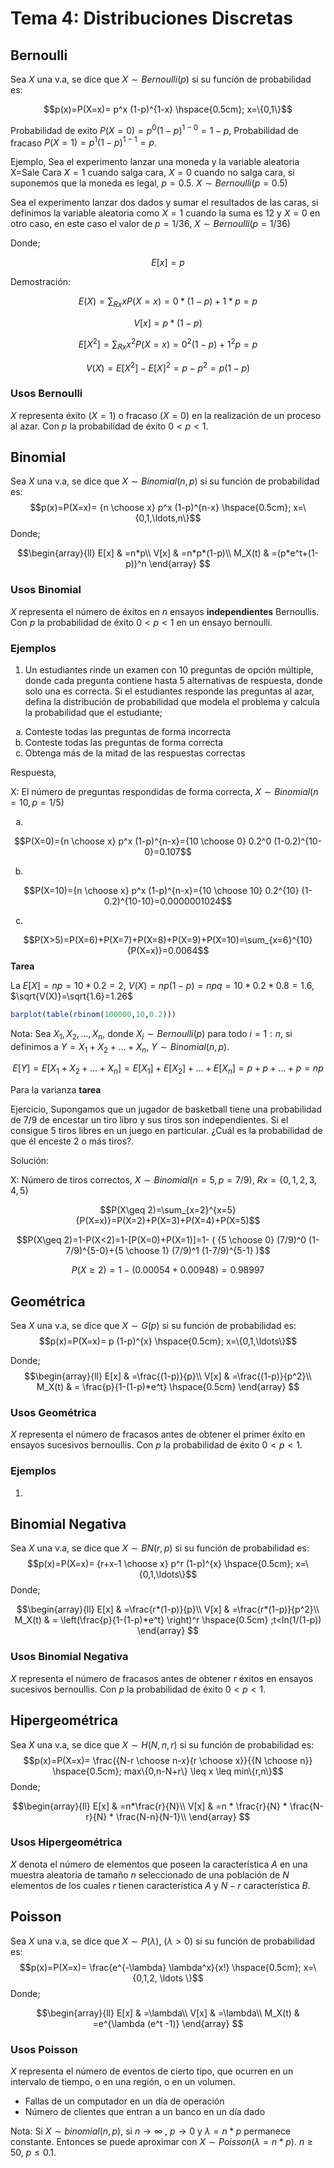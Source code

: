 # Tema 4: Distribuciones Discretas

## Bernoulli

Sea $X$ una v.a, se dice que $X\sim Bernoulli(p)$ si su función de probabilidad es:

$$p(x)=P(X=x)= p^x (1-p)^{1-x} \hspace{0.5cm}; x=\{0,1\}$$

Probabilidad de exito $P(X=0)=p^0(1-p)^{1-0}=1-p$, Probabilidad de fracaso $P(X=1)=p^1(1-p)^{1-1}=p$.

Ejemplo, Sea el experimento lanzar una moneda y la variable aleatoria X$=$Sale Cara
$X=1$ cuando salga cara, $X=0$ cuando no salga cara, si suponemos que la moneda es legal, $p=0.5$. $X\sim Bernoulli(p=0.5)$

Sea el experimento lanzar dos dados y sumar el resultados de las caras, si definimos la variable aleatoria como $X=1$ cuando la suma es 12 y $X=0$ en otro caso, en este caso el valor de $p=1/36$, $X\sim Bernoulli(p=1/36)$


Donde;

$$E[x]=p$$

Demostración:

$$E(X)=\sum_{Rx}xP(X=x)= 0*(1-p)+1*p=p$$

$$V[x]=p*(1-p)$$

$$E[X^2]=\sum_{Rx}x^2P(X=x)=0^2 (1-p)+1^2p=p$$

$$V(X)=E[X^2]-E[X]^2=p-p^2=p(1-p)$$


### Usos Bernoulli

$X$ representa éxito ($X=1$) o fracaso ($X=0$) en la realización de un proceso al azar. Con $p$ la probabilidad de éxito $0<p<1$. 


## Binomial

Sea $X$ una v.a, se dice que $X\sim Binomial(n,p)$ si su función de probabilidad es:
$$p(x)=P(X=x)= {n \choose x}   p^x (1-p)^{n-x} \hspace{0.5cm}; x=\{0,1,\ldots,n\}$$
Donde;


$$\begin{array}{ll}
 E[x] & =n*p\\
 V[x] & =n*p*(1-p)\\
 M_X(t) & =(p*e^t+(1-p))^n
 \end{array}
$$
 
### Usos Binomial

$X$ representa el número de éxitos en $n$ ensayos **independientes** Bernoullis. Con $p$ la probabilidad de éxito $0<p<1$ en un ensayo bernoulli.  

### Ejemplos

1. Un estudiantes rinde un examen con 10 preguntas de opción múltiple, donde cada pregunta contiene hasta 5 alternativas de respuesta, donde solo una es correcta. Si el estudiantes responde las preguntas al azar, defina la distribución de probabilidad que modela el problema y calcula la probabilidad que el estudiante; 

  a) Conteste todas las preguntas de forma incorrecta
  b) Conteste todas las preguntas de forma correcta
  c) Obtenga más de la mitad de las respuestas correctas

Respuesta, 

X: El número de preguntas respondidas de forma correcta, $X\sim Binomial(n=10,p=1/5)$

  a) 
  
$$P(X=0)={n \choose x}   p^x (1-p)^{n-x}={10 \choose 0}   0.2^0 (1-0.2)^{10-0}=0.107$$

  b) 

$$P(X=10)={n \choose x}   p^x (1-p)^{n-x}={10 \choose 10}   0.2^{10} (1-0.2)^{10-10}=0.0000001024$$

 c) 
 
$$P(X>5)=P(X=6)+P(X=7)+P(X=8)+P(X=9)+P(X=10)=\sum_{x=6}^{10}{P(X=x)}=0.0064$$
**Tarea**
 
La $E[X]=np=10*0.2=2$, $V(X)=np(1-p)=npq=10*0.2*0.8=1.6$, $\sqrt{V(X)}=\sqrt{1.6}=1.26$ 

```r
barplot(table(rbinom(100000,10,0.2)))
```
Nota: Sea $X_1,X_2,\ldots,X_n$, donde $X_i \sim Bernoulli(p)$ para todo $i=1:n$, si definimos a $Y=X_1+X_2+\ldots+X_n$, $Y\sim Binomial(n,p)$.

$$E[Y]=E[X_1+X_2+\ldots+X_n]=E[X_1]+E[X_2]+\ldots+E[X_n]=p+p+\ldots+p=np$$

Para la varianza **tarea**

Ejercicio, Supongamos que un jugador de basketball tiene una probabilidad de 7/9 de encestar un tiro libro y sus tiros son independientes. Si el consigue 5 tiros libres  en un juego en particular. ¿Cuál es la probabilidad de que él enceste 2 o más tiros?.

Solución:

X: Número de tiros correctos, $X\sim Binomial(n=5,p=7/9)$, $Rx=\{0,1,2,3,4,5\}$

$$P(X\geq 2)=\sum_{x=2}^{x=5}{P(X=x)}=P(X=2)+P(X=3)+P(X=4)+P(X=5)$$
 
$$P(X\geq 2)=1-P(X<2)=1-[P(X=0)+P(X=1)]=1- ( {5 \choose 0}   (7/9)^0 (1-7/9)^{5-0}+{5 \choose 1}   (7/9)^1 (1-7/9)^{5-1} )$$

$$P(X\geq2)=1-(0.00054+0.00948)=0.98997$$
 
## Geométrica

Sea $X$ una v.a, se dice que $X\sim G(p)$ si su función de probabilidad es:
$$p(x)=P(X=x)=  p (1-p)^{x} \hspace{0.5cm}; x=\{0,1,\ldots\}$$

Donde;
$$\begin{array}{ll}
 E[x] & =\frac{(1-p)}{p}\\
 V[x] & =\frac{(1-p)}{p^2}\\
 M_X(t) & = \frac{p}{1-(1-p)*e^t} \hspace{0.5cm}
 \end{array}
$$

### Usos Geométrica

$X$ representa el número de fracasos antes de obtener el primer éxito en ensayos sucesivos bernoullis. Con $p$ la probabilidad de éxito $0<p<1$. 


### Ejemplos

1. 

## Binomial Negativa

Sea $X$ una v.a, se dice que $X\sim BN(r,p)$ si su función de probabilidad es:
$$p(x)=P(X=x)= {r+x-1 \choose x}   p^r (1-p)^{x} \hspace{0.5cm}; x=\{0,1,\ldots\}$$
Donde;


$$\begin{array}{ll}
 E[x] & =\frac{r*(1-p)}{p}\\
 V[x] & =\frac{r*(1-p)}{p^2}\\
 M_X(t) & = \left(\frac{p}{1-(1-p)*e^t} \right)^r \hspace{0.5cm} ;t<ln(1/(1-p))
 \end{array}
$$

### Usos Binomial Negativa

$X$ representa el número de fracasos antes de obtener $r$ éxitos en ensayos sucesivos bernoullis. Con $p$ la probabilidad de éxito $0<p<1$. 

## Hipergeométrica

Sea $X$ una v.a, se dice que $X\sim H(N,n,r)$ si su función de probabilidad es:
$$p(x)=P(X=x)= \frac{{N-r \choose n-x}{r \choose x}}{{N \choose n}} \hspace{0.5cm}; max\{0,n-N+r\} \leq x \leq min\{r,n\}$$
Donde;


$$\begin{array}{ll}
 E[x] & =n*\frac{r}{N}\\
 V[x] & =n * \frac{r}{N} * \frac{N-r}{N} * \frac{N-n}{N-1}\\
 \end{array}
$$

### Usos Hipergeométrica

$X$ denota el número de elementos que poseen la característica $A$ en una muestra aleatoria de tamaño $n$ seleccionado de una población de $N$ elementos de los cuales $r$ tienen característica $A$ y $N-r$ característica $B$.

## Poisson

Sea $X$ una v.a, se dice que $X\sim P(\lambda)$, ($\lambda>0$) si su función de probabilidad es:
$$p(x)=P(X=x)= \frac{e^{-\lambda} \lambda^x}{x!} \hspace{0.5cm}; x=\{0,1,2, \ldots \}$$
Donde;


$$\begin{array}{ll}
 E[x] & =\lambda\\
 V[x] & =\lambda\\
 M_X(t) & =e^{\lambda (e^t -1)}
 \end{array}
$$

### Usos Poisson

$X$ representa el número de eventos de cierto tipo, que ocurren en un intervalo de tiempo, o en una región, o en un volumen.

  * Fallas de un computador en un día de operación
  * Número de clientes que entran a un banco en un día dado
  
Nota: Si $X \sim binomial(n,p)$, si $n \rightarrow \infty$ , $p \rightarrow  0$ y $\lambda=n*p$ permanece constante. Entonces se puede aproximar con $X \sim Poisson(\lambda = n*p)$.  $n \geq 50$, $p\leq 0.1$.
